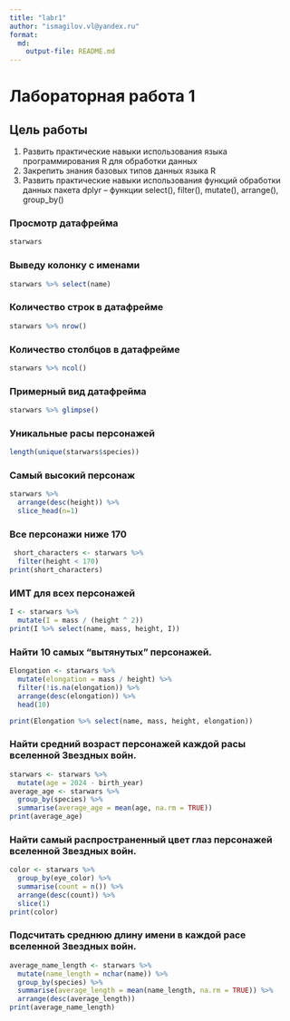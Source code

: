 ---
title: "labr1"
author: "ismagilov.vl@yandex.ru"
format: 
  md:
    output-file: README.md
---

# Лабораторная работа 1

## Цель работы

1.  Развить практические навыки использования языка программирования R для обработки данных
2.  Закрепить знания базовых типов данных языка R
3.  Развить практические навыки использования функций обработки данных пакета dplyr – функции select(), filter(), mutate(), arrange(), group_by()

### Просмотр датафрейма

```{r}
starwars
```

### Выведу колонку с именами

```{r}
starwars %>% select(name)
```

### Количество строк в датафрейме

```{r}
starwars %>% nrow()
```

### Количество столбцов в датафрейме

```{r}
starwars %>% ncol()
```

### Примерный вид датафрейма

```{r}
starwars %>% glimpse()
```

### Уникальные расы персонажей

```{r}
length(unique(starwars$species))
```

### Самый высокий персонаж

```{r}
starwars %>%
  arrange(desc(height)) %>%
  slice_head(n=1)

```

### Все персонажи ниже 170

```{r}
 short_characters <- starwars %>%
  filter(height < 170)
print(short_characters)
```

### ИМТ для всех персонажей

```{r}
I <- starwars %>%
  mutate(I = mass / (height ^ 2))
print(I %>% select(name, mass, height, I))
```

### Найти 10 самых "вытянутых" персонажей.

```{r}
Elongation <- starwars %>%
  mutate(elongation = mass / height) %>%
  filter(!is.na(elongation)) %>% 
  arrange(desc(elongation)) %>% 
  head(10)

print(Elongation %>% select(name, mass, height, elongation))
```

### Найти средний возраст персонажей каждой расы вселенной Звездных войн.

```{r}
starwars <- starwars %>%
  mutate(age = 2024 - birth_year)
average_age <- starwars %>%
  group_by(species) %>%
  summarise(average_age = mean(age, na.rm = TRUE))
print(average_age)
```

### Найти самый распространенный цвет глаз персонажей вселенной Звездных войн.

```{r}
color <- starwars %>%
  group_by(eye_color) %>%
  summarise(count = n()) %>%
  arrange(desc(count)) %>%
  slice(1)
print(color)
```

### Подсчитать среднюю длину имени в каждой расе вселенной Звездных войн.

```{r}
average_name_length <- starwars %>%
  mutate(name_length = nchar(name)) %>%  
  group_by(species) %>%
  summarise(average_length = mean(name_length, na.rm = TRUE)) %>%
  arrange(desc(average_length))
print(average_name_length)
```
